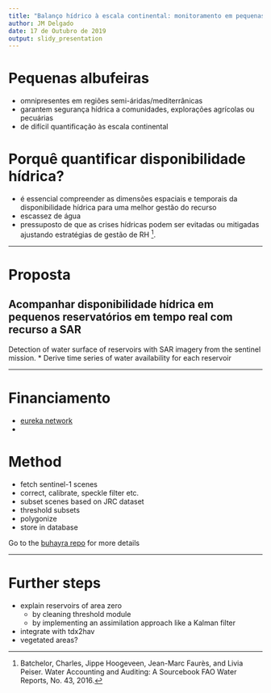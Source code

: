 ```yaml
---
title: "Balanço hídrico à escala continental: monitoramento em pequenas albufeiras"
author: JM Delgado
date: 17 de Outubro de 2019
output: slidy_presentation
---
```


# Pequenas albufeiras

* omnipresentes em regiões semi-áridas/mediterrânicas
* garantem segurança hídrica a comunidades, explorações agrícolas ou pecuárias
* de difícil quantificação às escala continental

# Porquê quantificar disponibilidade hídrica?

* é essencial compreender as dimensões espaciais e temporais da disponibilidade hídrica para uma melhor gestão do recurso
* escassez de água
* pressuposto de que as crises hídricas podem ser evitadas ou mitigadas ajustando estratégias de gestão de RH [^accounting].

[^accounting]: Batchelor, Charles, Jippe Hoogeveen, Jean-Marc Faurès, and Livia Peiser. Water Accounting and Auditing: A Sourcebook FAO Water Reports, No. 43, 2016.

---

# Proposta

## Acompanhar disponibilidade hídrica em pequenos reservatórios em tempo real com recurso a SAR

Detection of water surface of reservoirs with SAR imagery from the sentinel mission.
* Derive time series of water availability for each reservoir

---

# Financiamento

* [eureka network](https://www.eurekanetwork.org/propose-project-idea)
*

# Method

* fetch sentinel-1 scenes
* correct, calibrate, speckle filter etc.
* subset scenes based on JRC dataset
* threshold subsets
* polygonize
* store in database

Go to the [buhayra repo](https://github.com/jmigueldelgado/buhayra#buhayra) for more details

---

# Further steps
* explain reservoirs of area zero
  - by cleaning threshold module
  - by implementing an assimilation approach like a Kalman filter
* integrate with tdx2hav
* vegetated areas?
